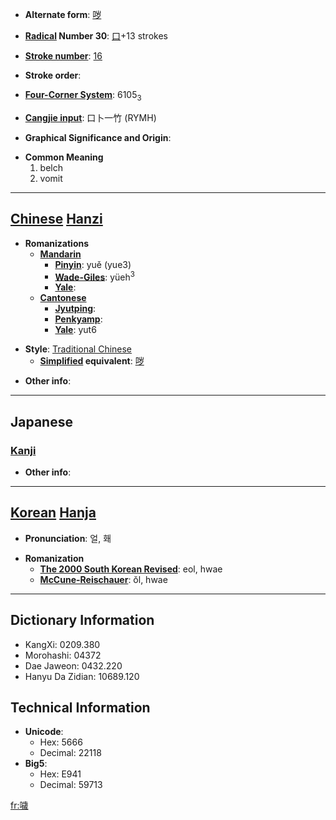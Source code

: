 * '''Alternate form''': [[哕]]

* '''[[Wiktionary:Chinese radical index| Radical]] Number 30''': [[Wiktionary:Chinese radical index 口|口]]+13 strokes

* '''[[Wiktionary:Chinese total strokes index|Stroke number]]''': [[Wiktionary:Chinese total strokes index 16|16]]

* '''Stroke order''': 

* '''[[Wiktionary:Chinese four corner index|Four-Corner System]]''': 6105<sub>3</sub>

* '''[[Wiktionary:Chinese Cangjie index|Cangjie input]]''': 口卜一竹 (RYMH)

* '''Graphical Significance and Origin''': 

* '''Common Meaning'''
*#belch
*# vomit


----

== [[Chinese]] [[Hanzi]] ==

* '''Romanizations'''
** '''[[Mandarin]]'''
*** '''[[Pinyin]]''': yuě (yue3)
*** '''[[Wade-Giles]]''': yüeh<sup>3</sup>
*** '''[[Yale]]''': 
** '''[[Cantonese]]'''
*** '''[[Jyutping]]''':
*** '''[[Penkyamp]]''': 
*** '''[[Yale]]''': yut6

* '''Style''': [[Traditional Chinese]] 
** '''[[Simplified Chinese|Simplified]] equivalent''': [[哕]]

* '''Other info''': 

----

==Japanese==
===[[Kanji]]===
{{kanji|on readings=[[えつ]] (etsu), [[おち]] (ochi), [[えち]] (echi), [[き]] (ki), [[け]] (ke), [[けい]] (kei), [[かい]] (kai)
|kun readings=[[しゃくり]] (shakuri), [[あかるい]] (akarui)
}}

* '''Other info''':  

----

== [[Korean]] [[Hanja]] ==

* '''Pronunciation''': 얼, 홰

* '''Romanization'''
** '''[[The 2000 South Korean Revised Romanization|The 2000 South Korean Revised]]''': eol, hwae
** '''[[McCune-Reischauer]]''': ŏl, hwae

----

== Dictionary Information ==

* KangXi: 0209.380
* Morohashi: 04372
* Dae Jaweon: 0432.220
* Hanyu Da Zidian: 10689.120

== Technical Information ==

* '''Unicode''':
** Hex: 5666
** Decimal: 22118
* '''Big5''':
** Hex: E941
** Decimal: 59713

[[fr:噦]]